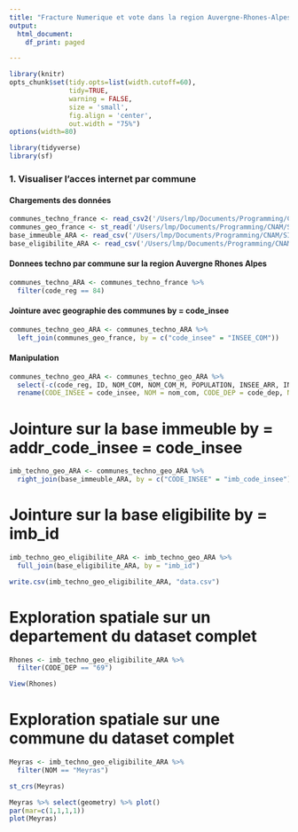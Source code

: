 ```yaml
---
title: "Fracture Numerique et vote dans la region Auvergne-Rhones-Alpes"
output:
  html_document:
    df_print: paged

---
```

```r
library(knitr)
opts_chunk$set(tidy.opts=list(width.cutoff=60),
               tidy=TRUE,
               warning = FALSE,
               size = 'small',
               fig.align = 'center',
               out.width = "75%")
options(width=80) 
```

```r
library(tidyverse)
library(sf)
```

### 1. Visualiser l'acces internet par commune

#### Chargements des données
```r
communes_techno_france <- read_csv2('/Users/lmp/Documents/Programming/CNAM/SIG/Fracture_numerique/Data/mci/Agregation_MCI_par_Commune_commune-techno-beta.csv', skip = 1)
communes_geo_france <- st_read('/Users/lmp/Documents/Programming/CNAM/SIG/Fracture_numerique/Data/maillage/Admin_Express_WGS84/COMMUNE.shp')
base_immeuble_ARA <- read_csv('/Users/lmp/Documents/Programming/CNAM/SIG/Fracture_numerique/Data/mci/Auvergne-Rhone-Alpes_Base_Immeuble_20210115.csv')
base_eligibilite_ARA <- read_csv('/Users/lmp/Documents/Programming/CNAM/SIG/Fracture_numerique/Data/mci/Auvergne-Rhone-Alpes_Base_Eligibilite_20210115.csv')
```


#### Donnees techno par commune sur la region Auvergne Rhones Alpes
```r
communes_techno_ARA <- communes_techno_france %>%
  filter(code_reg == 84)
```

#### Jointure avec geographie des communes by = code_insee

```r
communes_techno_geo_ARA <- communes_techno_ARA %>%
  left_join(communes_geo_france, by = c("code_insee" = "INSEE_COM"))
```

#### Manipulation 

```r
communes_techno_geo_ARA <- communes_techno_geo_ARA %>%
  select(-c(code_reg, ID, NOM_COM, NOM_COM_M, POPULATION, INSEE_ARR, INSEE_REG, CODE_EPCI)) %>%
  rename(CODE_INSEE = code_insee, NOM = nom_com, CODE_DEP = code_dep, NBR = nbr, CU = log_cu, COAX = log_coax, FO = log_ftth, QUATREGF = log_4gf, THDR = log_thdr, WMX = log_hdr, SAT = log_sat)
```

# Jointure sur la base immeuble by = addr_code_insee = code_insee

```r
imb_techno_geo_ARA <- communes_techno_geo_ARA %>%
  right_join(base_immeuble_ARA, by = c("CODE_INSEE" = "imb_code_insee"))
```

# Jointure sur la base eligibilite by = imb_id 

```r
imb_techno_geo_eligibilite_ARA <- imb_techno_geo_ARA %>%
  full_join(base_eligibilite_ARA, by = "imb_id")
```

```r
write.csv(imb_techno_geo_eligibilite_ARA, "data.csv")
```

# Exploration spatiale sur un departement du dataset complet

```r
Rhones <- imb_techno_geo_eligibilite_ARA %>%
  filter(CODE_DEP == "69")
```
```r
View(Rhones)
```


# Exploration spatiale sur une commune du dataset complet

```r
Meyras <- imb_techno_geo_eligibilite_ARA %>%
  filter(NOM == "Meyras")

st_crs(Meyras)
```

```r
Meyras %>% select(geometry) %>% plot()
par(mar=c(1,1,1,1))
plot(Meyras)
```

